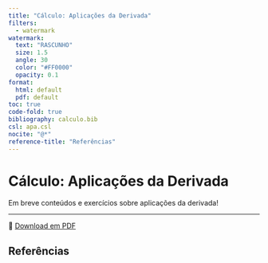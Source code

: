 ```yaml
---
title: "Cálculo: Aplicações da Derivada"
filters:
  - watermark
watermark:
  text: "RASCUNHO"
  size: 1.5
  angle: 30
  color: "#FF0000"
  opacity: 0.1
format:
  html: default
  pdf: default
toc: true
code-fold: true
bibliography: calculo.bib
csl: apa.csl
nocite: "@*"
reference-title: "Referências"
---
```


# Cálculo: Aplicações da Derivada

Em breve conteúdos e exercícios sobre aplicações da derivada!

---

📄 [Download em PDF](./aplicacoes-derivada.pdf){target="_blank"}

## Referências

